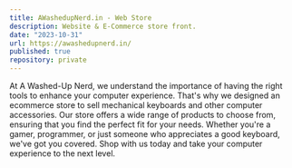 ```yaml
---
title: AWashedupNerd.in - Web Store
description: Website & E-Commerce store front.
date: "2023-10-31"
url: https://awashedupnerd.in/
published: true
repository: private
---
```


At A Washed-Up Nerd, we understand the importance of having the right tools to enhance your computer experience.
That's why we designed an ecommerce store to sell mechanical keyboards and other computer accessories.
Our store offers a wide range of products to choose from, ensuring that you find the perfect fit for your needs.
Whether you're a gamer, programmer, or just someone who appreciates a good keyboard, we've got you covered.
Shop with us today and take your computer experience to the next level.
